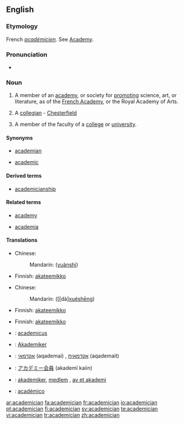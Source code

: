 ==English==

===Etymology===
French ''[[académicien]]''. See [[Academy]].

===Pronunciation===
*{{IPA|/əˌkædəˈmɪʃən/}}

===Noun===
{{en-noun}}

# A member of an [[academy]], or society for [[promoting]] science, art, or literature, as of the [[French Academy]], or the Royal Academy of Arts.
# {{rare}} A [[collegian]] - [[Chesterfield]]
# A member of the faculty of a [[college]] or [[university]].

====Synonyms====
{{rel-top|member of university faculty}}
* [[academian]]
{{rel-mid}}
* [[academic]]
{{rel-bottom}}

====Derived terms====
*[[academicianship]]

====Related terms====
{{rel-top|terms related to academician}}
* [[academy]]
{{rel-mid}}
* [[academia]]
{{rel-bottom}}

====Translations====
{{trans-top|member of an academy}}
* Chinese:
*:Mandarin: {{zh-ts|[[院]][[士]]|[[院]][[士]]}} ([[yuàn]][[shì]])
* Finnish: [[akateemikko]]
{{trans-mid}}
{{trans-bottom}}

{{trans-top|collegian}}
* Chinese:
*:Mandarin: {{zh-ts|[[大學]][[生]]|[[大学]][[生]]}} ([[dà][[xué]][[shēng]])
* Finnish: [[akateemikko]]
{{trans-mid}}
{{trans-bottom}}

{{trans-top|member faculty}}
* Finnish: [[akateemikko]]
{{trans-mid}}
{{trans-bottom}}

{{checktrans-top}}
* {{ttbc|Dutch}}: [[academicus]] {{m}}
* {{ttbc|German}}: [[Akademiker]] {{m}}
{{trans-mid}}
* {{ttbc|Hebrew}}: [[אקדמאי]] (aqademai) {{m}}, [[אקדמאית]] (aqademait) {{f}}
* {{ttbc|Japanese}}: [[アカデミー会員]] (akademī kaiin)
* {{ttbc|Norwegian}}: [[akademiker]], [[medlem]] {{n}}, [[av et akademi]]
* {{ttbc|Spanish}}: [[académico]] {{m}}
{{trans-bottom}}

[[ar:academician]]
[[fa:academician]]
[[fr:academician]]
[[io:academician]]
[[pt:academician]]
[[fi:academician]]
[[sv:academician]]
[[te:academician]]
[[vi:academician]]
[[tr:academician]]
[[zh:academician]]